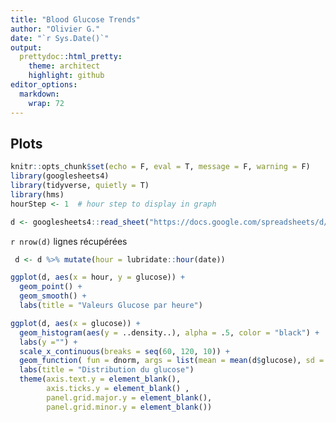 ```yaml
---
title: "Blood Glucose Trends"
author: "Olivier G."
date: "`r Sys.Date()`"
output:
  prettydoc::html_pretty:
    theme: architect
    highlight: github
editor_options: 
  markdown: 
    wrap: 72
---
```


## Plots

```r
knitr::opts_chunk$set(echo = F, eval = T, message = F, warning = F)
library(googlesheets4)
library(tidyverse, quietly = T)
library(hms)
hourStep <- 1  # hour step to display in graph 
```

```r
d <- googlesheets4::read_sheet("https://docs.google.com/spreadsheets/d/159j0AEn65Gc20nuWYih2z_qk1CSCxjNCmOYR0L5v2Rg/edit?usp=sharing", trim_ws = T)
```

`r nrow(d)` lignes récupérées

```r
 d <- d %>% mutate(hour = lubridate::hour(date))
```
```r
ggplot(d, aes(x = hour, y = glucose)) +
  geom_point() +
  geom_smooth() +
  labs(title = "Valeurs Glucose par heure")
```
```r
ggplot(d, aes(x = glucose)) +
  geom_histogram(aes(y = ..density..), alpha = .5, color = "black") +
  labs(y ="") +
  scale_x_continuous(breaks = seq(60, 120, 10)) +
  geom_function( fun = dnorm, args = list(mean = mean(d$glucose), sd = sd(d$glucose))) +
  labs(title = "Distribution du glucose")
  theme(axis.text.y = element_blank(),
        axis.ticks.y = element_blank() ,
        panel.grid.major.y = element_blank(),
        panel.grid.minor.y = element_blank())

```

